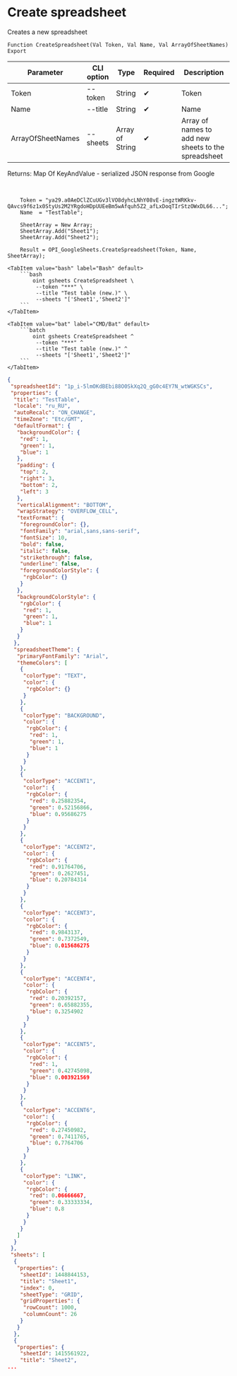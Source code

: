 ﻿---
sidebar_position: 1
---


# Create spreadsheet
 Creates a new spreadsheet



`Function CreateSpreadsheet(Val Token, Val Name, Val ArrayOfSheetNames) Export`

  | Parameter | CLI option | Type | Required | Description |
  |-|-|-|-|-|
  | Token | --token | String | &#x2714; | Token |
  | Name | --title | String | &#x2714; | Name |
  | ArrayOfSheetNames | --sheets | Array of String | &#x2714; | Array of names to add new sheets to the spreadsheet |

  
  Returns:  Map Of KeyAndValue - serialized JSON response from Google

<br/>




```bsl title="1C:Enterprise/OneScript code example"
    Token = "ya29.a0AeDClZCuUGv3lVO8dyhcLNhY08vE-ingztWRKkv-QAvcs9f6z1x0StyUs2M2YRgdoHDpUUEeBm5wAfquh5Z2_afLxDoqTIrStzOWxDL66...";
    Name  = "TestTable";

    SheetArray = New Array;
    SheetArray.Add("Sheet1");
    SheetArray.Add("Sheet2");

    Result = OPI_GoogleSheets.CreateSpreadsheet(Token, Name, SheetArray);
```
 

 <Tabs>
  
    <TabItem value="bash" label="Bash" default>
        ```bash
            oint gsheets CreateSpreadsheet \
             --token "***" \
             --title "Test table (new.)" \
             --sheets "['Sheet1','Sheet2']"
        ```
    </TabItem>
  
    <TabItem value="bat" label="CMD/Bat" default>
        ```batch
            oint gsheets CreateSpreadsheet ^
             --token "***" ^
             --title "Test table (new.)" ^
             --sheets "['Sheet1','Sheet2']"
        ```
    </TabItem>
</Tabs>


```json title="Result"
{
 "spreadsheetId": "1p_i-5lmOKdBEbi88O0SkXq2Q_gG0c4EY7N_wtWGKSCs",
 "properties": {
  "title": "TestTable",
  "locale": "ru_RU",
  "autoRecalc": "ON_CHANGE",
  "timeZone": "Etc/GMT",
  "defaultFormat": {
   "backgroundColor": {
    "red": 1,
    "green": 1,
    "blue": 1
   },
   "padding": {
    "top": 2,
    "right": 3,
    "bottom": 2,
    "left": 3
   },
   "verticalAlignment": "BOTTOM",
   "wrapStrategy": "OVERFLOW_CELL",
   "textFormat": {
    "foregroundColor": {},
    "fontFamily": "arial,sans,sans-serif",
    "fontSize": 10,
    "bold": false,
    "italic": false,
    "strikethrough": false,
    "underline": false,
    "foregroundColorStyle": {
     "rgbColor": {}
    }
   },
   "backgroundColorStyle": {
    "rgbColor": {
     "red": 1,
     "green": 1,
     "blue": 1
    }
   }
  },
  "spreadsheetTheme": {
   "primaryFontFamily": "Arial",
   "themeColors": [
    {
     "colorType": "TEXT",
     "color": {
      "rgbColor": {}
     }
    },
    {
     "colorType": "BACKGROUND",
     "color": {
      "rgbColor": {
       "red": 1,
       "green": 1,
       "blue": 1
      }
     }
    },
    {
     "colorType": "ACCENT1",
     "color": {
      "rgbColor": {
       "red": 0.25882354,
       "green": 0.52156866,
       "blue": 0.95686275
      }
     }
    },
    {
     "colorType": "ACCENT2",
     "color": {
      "rgbColor": {
       "red": 0.91764706,
       "green": 0.2627451,
       "blue": 0.20784314
      }
     }
    },
    {
     "colorType": "ACCENT3",
     "color": {
      "rgbColor": {
       "red": 0.9843137,
       "green": 0.7372549,
       "blue": 0.015686275
      }
     }
    },
    {
     "colorType": "ACCENT4",
     "color": {
      "rgbColor": {
       "red": 0.20392157,
       "green": 0.65882355,
       "blue": 0.3254902
      }
     }
    },
    {
     "colorType": "ACCENT5",
     "color": {
      "rgbColor": {
       "red": 1,
       "green": 0.42745098,
       "blue": 0.003921569
      }
     }
    },
    {
     "colorType": "ACCENT6",
     "color": {
      "rgbColor": {
       "red": 0.27450982,
       "green": 0.7411765,
       "blue": 0.7764706
      }
     }
    },
    {
     "colorType": "LINK",
     "color": {
      "rgbColor": {
       "red": 0.06666667,
       "green": 0.33333334,
       "blue": 0.8
      }
     }
    }
   ]
  }
 },
 "sheets": [
  {
   "properties": {
    "sheetId": 1448844153,
    "title": "Sheet1",
    "index": 0,
    "sheetType": "GRID",
    "gridProperties": {
     "rowCount": 1000,
     "columnCount": 26
    }
   }
  },
  {
   "properties": {
    "sheetId": 1415561922,
    "title": "Sheet2",
...
```

